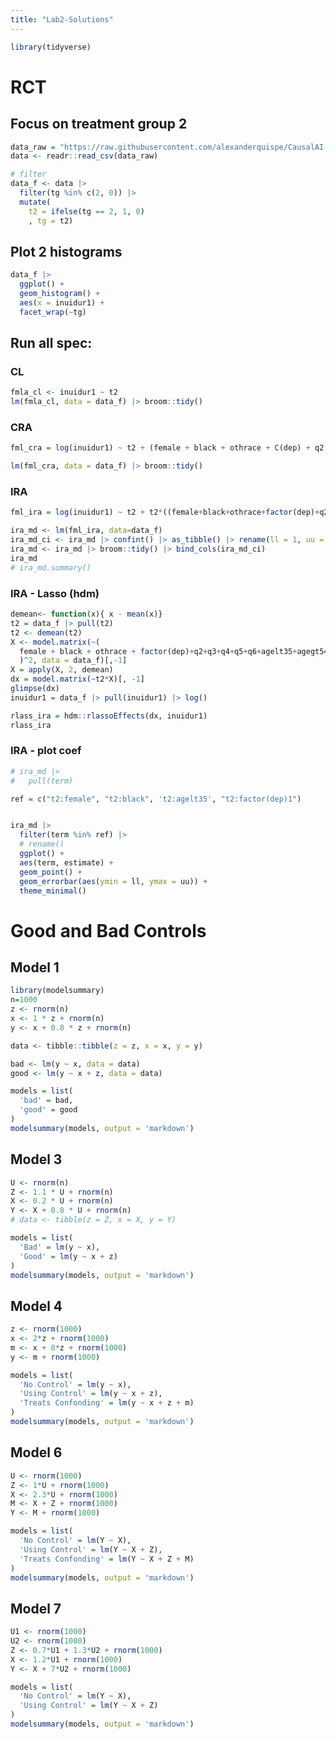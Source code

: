 ```yaml
---
title: "Lab2-Solutions"
---
```


```r
library(tidyverse)

```


# RCT

## Focus on treatment group 2

```r
data_raw = "https://raw.githubusercontent.com/alexanderquispe/CausalAI-Course/main/data/penn_jae.csv"
data <- readr::read_csv(data_raw)

# filter
data_f <- data |> 
  filter(tg %in% c(2, 0)) |> 
  mutate(
    t2 = ifelse(tg == 2, 1, 0)
    , tg = t2) 
```

## Plot 2 histograms

```r

data_f |> 
  ggplot() +
  geom_histogram() +
  aes(x = inuidur1) +
  facet_wrap(~tg)

```




## Run all spec:

### CL

```r
fmla_cl <- inuidur1 ~ t2
lm(fmla_cl, data = data_f) |> broom::tidy()
```

### CRA

```r
fml_cra = log(inuidur1) ~ t2 + (female + black + othrace + C(dep) + q2 + q3 + q4 + q5 + q6 + agelt35 + agegt54 + durable + lusd + husd)**2

lm(fml_cra, data = data_f) |> broom::tidy()

```


### IRA

```r
fml_ira = log(inuidur1) ~ t2 + t2*((female+black+othrace+factor(dep)+q2+q3+q4+q5+q6+agelt35+agegt54+durable+lusd+husd)**2)+(female+black+othrace+factor(dep)+q2+q3+q4+q5+q6+agelt35+agegt54+durable+lusd+husd)^2

ira_md <- lm(fml_ira, data=data_f) 
ira_md_ci <- ira_md |> confint() |> as_tibble() |> rename(ll = 1, uu = 2)
ira_md <- ira_md |> broom::tidy() |> bind_cols(ira_md_ci)
ira_md
# ira_md.summary()
```

### IRA - Lasso (hdm)

```r

demean<- function(x){ x - mean(x)}
t2 = data_f |> pull(t2)
t2 <- demean(t2)
X <- model.matrix(~(
  female + black + othrace + factor(dep)+q2+q3+q4+q5+q6+agelt35+agegt54+durable+lusd+husd
  )^2, data = data_f)[,-1]
X = apply(X, 2, demean)
dx = model.matrix(~t2*X)[, -1]
glimpse(dx)
inuidur1 = data_f |> pull(inuidur1) |> log()

rlass_ira = hdm::rlassoEffects(dx, inuidur1)
rlass_ira
```

### IRA - plot coef 

<!-- t2*female, t2_black, t2 agelt35, t2factor(dep)1 -->
<!-- Explanations -->

```r
# ira_md |> 
#   pull(term)

ref = c("t2:female", "t2:black", 't2:agelt35', "t2:factor(dep)1")


ira_md |> 
  filter(term %in% ref) |> 
  # rename()
  ggplot() +
  aes(term, estimate) +
  geom_point() +
  geom_errorbar(aes(ymin = ll, ymax = uu)) +
  theme_minimal()
```


# Good and Bad Controls



## Model 1

```r
library(modelsummary)
n=1000
z <- rnorm(n)
x <- 1 * z + rnorm(n)
y <- x + 0.8 * z + rnorm(n)

data <- tibble::tibble(z = z, x = x, y = y)

bad <- lm(y ~ x, data = data)
good <- lm(y ~ x + z, data = data)

models = list(
  'bad' = bad,
  'good' = good
)
modelsummary(models, output = 'markdown')
```


## Model 3


```r
U <- rnorm(n)
Z <- 1.1 * U + rnorm(n)
X <- 0.2 * U + rnorm(n)
Y <- X + 0.8 * U + rnorm(n)
# data <- tibble(z = Z, x = X, y = Y)

models = list(
  'Bad' = lm(y ~ x),
  'Good' = lm(y ~ x + z)
)
modelsummary(models, output = 'markdown')


```


## Model 4

```r
z <- rnorm(1000)
x <- 2*z + rnorm(1000)
m <- x + 8*z + rnorm(1000)
y <- m + rnorm(1000)

models = list(
  'No Control' = lm(y ~ x),
  'Using Control' = lm(y ~ x + z),
  'Treats Confonding' = lm(y ~ x + z + m)
)
modelsummary(models, output = 'markdown')
```

## Model 6

```r
U <- rnorm(1000)
Z <- 1*U + rnorm(1000)
X <- 2.3*U + rnorm(1000)
M <- X + Z + rnorm(1000)
Y <- M + rnorm(1000)

models = list(
  'No Control' = lm(Y ~ X),
  'Using Control' = lm(Y ~ X + Z),
  'Treats Confonding' = lm(Y ~ X + Z + M)
)
modelsummary(models, output = 'markdown')

```

## Model 7

```r
U1 <- rnorm(1000)
U2 <- rnorm(1000)
Z <- 0.7*U1 + 1.3*U2 + rnorm(1000)
X <- 1.2*U1 + rnorm(1000)
Y <- X + 7*U2 + rnorm(1000)

models = list(
  'No Control' = lm(Y ~ X),
  'Using Control' = lm(Y ~ X + Z)
)
modelsummary(models, output = 'markdown')
```